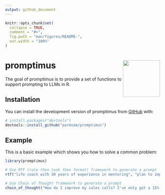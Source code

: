 ```yaml
---
output: github_document
---
```


<!-- README.md is generated from README.Rmd. Please edit that file -->

```r
knitr::opts_chunk$set(
  collapse = TRUE,
  comment = "#>",
  fig.path = "man/figures/README-",
  out.width = "100%"
)
```

# promptimus <img src="man/figures/logo.png" align="right" height="120" alt="" />

<!-- badges: start -->
<!-- badges: end -->

The goal of promptimus is to provide a set of functions to support prompting to LLMs in R.


## Installation

You can install the development version of promptimus from [GitHub](https://github.com/) with:

``` r
# install.packages("devtools")
devtools::install_github("parmsam/promptimus")
```

## Example

This is a basic example which shows you how to solve a common problem:

```r
library(promptimus)

# Use RTF (role then task then format) framework to generate a prompt
rtf("life coach with 30 years of experience in mentoring", "plan to improve my work-life balance", "table")

# Use Chain of Thought framework to generate a prompt
chain_of_thought("How do I improve my sales calls? I've only got a 15% close rate right now, and I think it's because I'm not selling the dream enough.")
```
